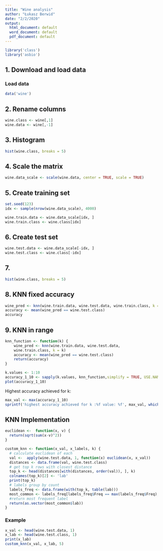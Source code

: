 ```yaml
---
title: "Wine analysis"
author: "Łukasz Berwid"
date: "2/2/2020"
output:
  html_document: default
  word_document: default
  pdf_document: default
---
```


```r

library('class')
library('asbio')
```

## 1. Download and load data

### Load data

```r
data('wine')
```

## 2. Rename columns

```r
wine.class <- wine[,1]
wine.data <- wine[,-1]
```

## 3. Histogram

```r
hist(wine.class, breaks = 5)
```

## 4. Scale the matrix

```r
wine.data_scale <- scale(wine.data, center = TRUE, scale = TRUE)
```

## 5. Create training set

```r
set.seed(123)
idx <- sample(nrow(wine.data_scale), 4000)

wine.train.data <- wine.data_scale[idx, ]
wine.train.class <- wine.class[idx]
```

## 6. Create test set

```r
wine.test.data <- wine.data_scale[-idx, ]
wine.test.class <- wine.class[-idx]
```

## 7. 

```r
hist(wine.class, breaks = 5)
```

## 8. KNN fixed accuracy

```r
wine_pred <- knn(wine.train.data, wine.test.data, wine.train.class, k = 7)
accuracy <- mean(wine_pred == wine.test.class)
accuracy
```

## 9. KNN in range

```r
knn_function <- function(k) {
	wine_pred <- knn(wine.train.data, wine.test.data,
	wine.train.class, k = k)
	accuracy <- mean(wine_pred == wine.test.class)
	return(accuracy)
}

k.values <- 1:10
accuracy_1_10 <- sapply(k.values, knn_function,simplify = TRUE, USE.NAMES = TRUE)
plot(accuracy_1_10)
```
Highest accuracy achieved for k:
```r
max_val <- max(accuracy_1_10)
sprintf('highest accuracy achieved for k :%f value: %f', max_val, which(accuracy_1_10 == max_val))
```
## KNN Implementation

```r
euclidean <-  function(x, v) {
  return(sqrt(sum(x-v)^2))
}

custom_knn <- function(x_val, x_labels, k) {
  # calculate euclidean of each
  val <-  apply(wine.test.data, 1, function(x) euclidean(x, x_val))
  distances <- data.frame(val, wine.test.class)
  # get top k rows with closest distance 
  top_k <- head(distances[with(distances, order(val)), ], k)
  colnames(top_k)[2] <- 'lab'
  print(top_k)
  # labels group by count
  labels_freq <- data.frame(with(top_k, table(lab)))
  most_common <- labels_freq[labels_freq$Freq == max(labels_freq$Freq),]
  #return most frequent label
  return(as.vector(most_common$lab))
}
```

### Example

```r
x_val <- head(wine.test.data, 1)
x_lab <- head(wine.test.class, 1)
print(x_lab)
custom_knn(x_val, x_lab, 5)

```

